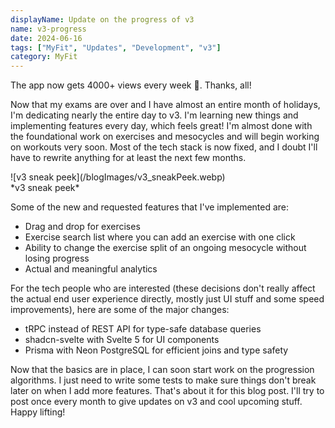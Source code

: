 ```yaml
---
displayName: Update on the progress of v3
name: v3-progress
date: 2024-06-16
tags: ["MyFit", "Updates", "Development", "v3"]
category: MyFit
---
```


The app now gets 4000+ views every week 🥳. Thanks, all!

Now that my exams are over and I have almost an entire month of holidays, I'm dedicating nearly the entire day to v3. I'm learning new things and implementing features every day, which feels great! I'm almost done with the foundational work on exercises and mesocycles and will begin working on workouts very soon. Most of the tech stack is now fixed, and I doubt I'll have to rewrite anything for at least the next few months.

<div className="border">
  ![v3 sneak peek](/blogImages/v3_sneakPeek.webp)
</div>
*v3 sneak peek*

Some of the new and requested features that I've implemented are:

- Drag and drop for exercises
- Exercise search list where you can add an exercise with one click
- Ability to change the exercise split of an ongoing mesocycle without losing progress
- Actual and meaningful analytics

For the tech people who are interested (these decisions don't really affect the actual end user experience directly, mostly just UI stuff and some speed improvements), here are some of the major changes:

- tRPC instead of REST API for type-safe database queries
- shadcn-svelte with Svelte 5 for UI components
- Prisma with Neon PostgreSQL for efficient joins and type safety

Now that the basics are in place, I can soon start work on the progression algorithms. I just need to write some tests to make sure things don't break later on when I add more features. That's about it for this blog post. I'll try to post once every month to give updates on v3 and cool upcoming stuff. Happy lifting!
